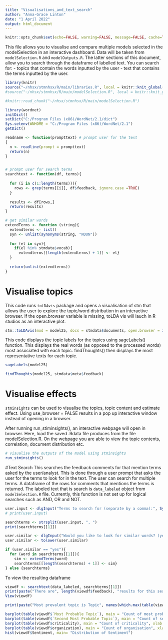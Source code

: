 ```yaml
---
title: "Visualisations_and_text_search"
author: "Anna-Grace Linton"
date: "1 April 2022"
output: html_document
---
```


```r
knitr::opts_chunk$set(echo=FALSE, warning=FALSE, message=FALSE, cache=TRUE)
```

This file allows you to visualise and compare multiple models selected in the modelSelection in an interactive dashboard. 
Data will be taken from `modelSelection.R` and `modelOutputs.R`. The latter sections of this document, allow you to search through the dataframe of labelled text. You can search for:
- topics that contain the words inputted by the user
- text that contains the terms inputted by the user.  

```r
library(knitr)
source("~/nhsx/stmnhsx/R/main/libraries.R", local = knitr::knit_global())
#source("~/nhsx/stmnhsx/R/main/modelSelection.R", local = knitr::knit_global()) 
```

```r
#knitr::read_chunk("~/nhsx/stmnhsx/R/main/modelSelection.R")
```

```r
library(wordnet)
initDict()
setDict("C:/Program Files (x86)/WordNet/2.1/dict")
Sys.setenv(WNHOME = "C:/Program Files (x86)/WordNet/2.1") 
getDict()
```

```r
readname <- function(prompttext) # prompt user for the text 
{ 
  n <- readline(prompt = prompttext)
  return(n)
}


# prompt user for search terms 
searchtext <- function(df, terms){
  
  for (i in c(1:length(terms))){
    rows <- grep(terms[[i]], df$feedback, ignore.case =TRUE)
  }
  
  results <- df[rows,]
  return(results)
}

# get similar words 
extendTerms <- function (string){
  extendterms <- list()
  syn <- unlist(synonyms(string, "NOUN"))
 
  for (el in syn){
    if(el %in% stmdata$vocab){
      extendterms[[length(extendterms) + 1]] <- el}
  }
  
  return(unlist(extendterms))
}

```


# Visualise topics 
This code runs `toLDAvis` package and opens a visualisation of stm that allows the user to explore the topic/word distribution in an interactive browser. If the open.browser variable is missing, toLDA vis will lauch in R studios as an interactive plot. 
```r
stm::toLDAvis(mod = model25, docs = stmdata$documents, open.browser = interactive())
```

This code displays the topic labels for the topics using sageLabels() function. This displays the real words (as opposed to the processed words) most associated with each topic. findThoughts() then displays the most representative texts for each topic. 
```r
sageLabels(model25)

findThoughts(model25, stmdata$meta$feedback)
```



# Visualise effects
`stminsights` can be used to visualise the topics, topic content and estimate effect. Using use_browser = FALSE results in a pop up interactive window instead of opening in a browser.

After running run_stiminsights(), an interactive webpage will open in browser. Here, load the saved .Rdata file produces from the file modelSelection.R. On the webpage you are able to view the topic contents, correlation, document distribution etc. 

```r
# visualise the outputs of the model using stminsights 
run_stminsights() 
```



#Text Search 
This searches the feedback comments for that mention terms asked by the user/analyst. This is done through a user prompt that asks the user for the terms to look for in the text. The user can search for multiple terms. A dataframe of the rows for comments that mentions the terms is returned.  The labeled text that is search is `data_labeled` object from `modelSelection.R` file. 
Currently, this function is not set up for logical searches such as AND, OR and NOT. 


```r
user.input <- dlgInput("Terms to search for (separate by a comma):", Sys.info()["user"])$res
# print(user.input)

searchterms <- strsplit(user.input, ", ")
print(searchterms[[1]])
```

```r
user.similar <- dlgInput("Would you like to look for similar words? (yes/no)", Sys.info()["user"])$res
user.similar <- tolower(user.similar)

if (user.similar == "yes"){
  for (word in searchterms[[1]]){
    sim <- extendTerms(word)
    searchterms[[length(searchterms) + 1]] <- sim}
} else {searchterms}

```


To view the resulting dataframe
```r
viewdf <- searchtext(data_labeled, searchterms[[1]]) 
print(paste("There are", length(viewdf$feedback), "results for this search."))
View(viewdf)
```

```r
print(paste("Most prevalent topic is Topic", names(which.max(table(viewdf$`Most Probable Topic`)))))

barplot(table(viewdf$`Most Probable Topic`), main = "Count of most probable topic", xlab = "Topic", ylab = "Count")
barplot(table(viewdf$`Second Most Probable Topic`), main = "Count of second most probable topic", xlab = "Topic", ylab = "Count")
barplot(table(viewdf$criticality), main = "Count of criticality", xlab = "criticality", ylab = "Count")
barplot(table(viewdf$organization), main = "Count of organisation", xlab = "Organisation", ylab = "Count")
hist(viewdf$Sentiment, main= "Distribution of Sentiment")
```
